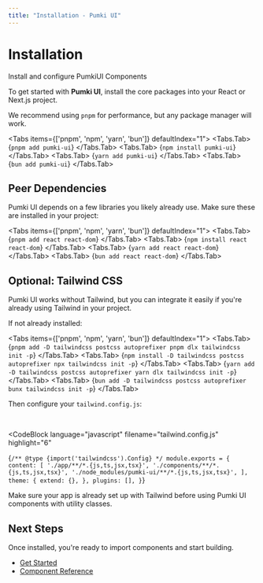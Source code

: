 ```yaml
---
title: "Installation - Pumki UI"
---
```



# Installation

<Callout>Install and configure PumkiUI Components</Callout>

To get started with **Pumki UI**, install the core packages into your React or Next.js project.

We recommend using `pnpm` for performance, but any package manager will work.

<Tabs items={['pnpm', 'npm', 'yarn', 'bun']} defaultIndex="1">
  <Tabs.Tab>
    <CodeBlock language="bash" highlight="/pumki-ui/">
      {`pnpm add pumki-ui`}
    </CodeBlock>
  </Tabs.Tab>
  <Tabs.Tab>
    <CodeBlock language="bash" highlight="/pumki-ui/">
      {`npm install pumki-ui`}
    </CodeBlock>
  </Tabs.Tab>
  <Tabs.Tab>
    <CodeBlock language="bash" highlight="/pumki-ui/">
      {`yarn add pumki-ui`}
    </CodeBlock>
  </Tabs.Tab>
  <Tabs.Tab>
    <CodeBlock language="bash" highlight="/pumki-ui/">
      {`bun add pumki-ui`}
    </CodeBlock>
  </Tabs.Tab>
</Tabs>

## Peer Dependencies

Pumki UI depends on a few libraries you likely already use. Make sure these are installed in your project:

<Tabs items={['pnpm', 'npm', 'yarn', 'bun']} defaultIndex="1">
  <Tabs.Tab>
    <CodeBlock language="bash">
      {`pnpm add react react-dom`}
    </CodeBlock>
  </Tabs.Tab>
  <Tabs.Tab>
    <CodeBlock language="bash">
      {`npm install react react-dom`}
    </CodeBlock>
  </Tabs.Tab>
  <Tabs.Tab>
    <CodeBlock language="bash">
      {`yarn add react react-dom`}
    </CodeBlock>
  </Tabs.Tab>
  <Tabs.Tab>
    <CodeBlock language="bash">
      {`bun add react react-dom`}
    </CodeBlock>
  </Tabs.Tab>
</Tabs>

## Optional: Tailwind CSS

Pumki UI works without Tailwind, but you can integrate it easily if you're already using Tailwind in your project.

If not already installed:

<Tabs items={['pnpm', 'npm', 'yarn', 'bun']} defaultIndex="1">
  <Tabs.Tab>
    <CodeBlock language="bash">
      {`pnpm add -D tailwindcss postcss autoprefixer
pnpm dlx tailwindcss init -p`}
    </CodeBlock>
  </Tabs.Tab>
  <Tabs.Tab>
    <CodeBlock language="bash">
      {`npm install -D tailwindcss postcss autoprefixer
npx tailwindcss init -p`}
    </CodeBlock>
  </Tabs.Tab>
  <Tabs.Tab>
    <CodeBlock language="bash">
      {`yarn add -D tailwindcss postcss autoprefixer
yarn dlx tailwindcss init -p`}
    </CodeBlock>
  </Tabs.Tab>
  <Tabs.Tab>
    <CodeBlock language="bash">
      {`bun add -D tailwindcss postcss autoprefixer
bunx tailwindcss init -p`}
    </CodeBlock>
  </Tabs.Tab>
</Tabs>

Then configure your `tailwind.config.js`:

<br />

<CodeBlock
  language="javascript"
  filename="tailwind.config.js"
  highlight="6"
>
{`/** @type {import('tailwindcss').Config} */
module.exports = {
  content: [
    './app/**/*.{js,ts,jsx,tsx}',
    './components/**/*.{js,ts,jsx,tsx}',
    './node_modules/pumki-ui/**/*.{js,ts,jsx,tsx}',
  ],
  theme: {
    extend: {},
  },
  plugins: [],
}`}
</CodeBlock>

<Callout type="info">Make sure your app is already set up with Tailwind before using Pumki UI components with utility classes.</Callout>

## Next Steps

Once installed, you're ready to import components and start building.

- [Get Started](/docs/getting-started)
- [Component Reference](/docs/components)